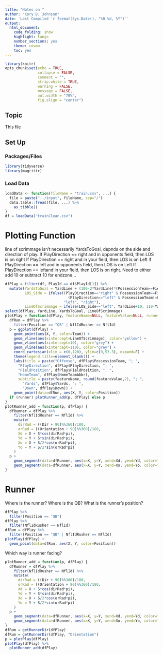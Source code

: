 ```yaml
---
title: "Notes on "
author: "Kory D. Johnson"
date: 'Last Compiled `r format(Sys.Date(), "%B %d, %Y")`'
output:
  html_document:
    code_folding: show
    highlight: tango
    number_sections: yes
    theme: cosmo
    toc: yes
---
```


```r
library(knitr)
opts_chunk$set(echo = TRUE,
               collapse = FALSE,
               comment = "",
               strip.white = TRUE,
               warning = FALSE,
               message = FALSE,
               out.width = "70%",
               fig.align = "center")
```

## Topic

This file 

## Set Up  {.tabset .tabset-fade}

### Packages/Files {-}

```r
library(tidyverse)
library(magrittr)
```

### Load Data {-}

```r
loadData <- function(fileName = "train.csv", ...) {
  file = paste("../input", fileName, sep="/")
  data.table::fread(file, ...) %>% 
    as_tibble()
}
df = loadData("trainClean.csv")
```

# Plotting Function

line of scrimmage isn't necessarily YardsToGoal, depnds on the side and direction of play.
If PlayDirection == right and in opponents field, then LOS is on right
If PlayDirection == right and in your field, then LOS is on Left
If PlayDirection == left and in opponents field, then LOS is on Left
If PlayDirection == leftand in your field, then LOS is on right.
Need to either add 10 or subtract 10 for endzone...

```r
dfPlay = filter(df, PlayId == df$PlayId[1]) %>% 
  mutate(YardsToGoal = YardLine + (100-2*YardLine)*(PossessionTeam==FieldPosition),
         LOS_Side = ifelse((PlayDirection=="right" & PossessionTeam==FieldPosition) |
                             (PlayDirection=="left" & PossessionTeam!=FieldPosition),
                           "left", "right"),
         LineOfScrimmage = ifelse(LOS_Side=="left", YardLine+10, 110-YardLine))
select(dfPlay, YardLine, YardsToGoal, LineOfScrimmage)
plotPlay = function(dfPlay, featureName=NULL, featureValue=NULL, runner=T) {
  dfRun = dfPlay %>% 
    filter(Position == "QB" | NflIdRusher == NflId)
  p = ggplot(dfPlay) +
    geom_point(aes(X, Y, color=Team)) +
    geom_vline(aes(xintercept=LineOfScrimmage), color="yellow") +
    geom_vline(aes(xintercept=10), color="grey") +
    geom_vline(aes(xintercept=110), color="grey") +
    coord_cartesian(xlim = c(0,120), ylim=c(0,53.3), expand=F) +
    theme(legend.title=element_blank()) +
    labs(title = paste("Offense", dfPlay$PossessionTeam, "; ",
      "PlayDirection", dfPlay$PlayDirection, "; ",
      "FieldPosition", dfPlay$FieldPosition, "; ",
      "HomeTeam", dfPlay$HomeTeamAbbr),
      subtitle = paste(featureName, round(featureValue,2), "; ", 
        "Yards", dfPlay$Yards, "; ",
        "Down", dfPlay$Down)) +
    geom_point(data=dfRun, aes(X, Y, color=Position))
  if (runner) plotRunner_add(p, dfPlay) else p
}
plotRunner_add = function(p, dfPlay) {
  dfRunner = dfPlay %>% 
    filter(NflIdRusher == NflId) %>% 
    mutate(
      dirRad = ((Dir + 90)%%360)/180,
      orRad = ((Orientation + 90)%%360)/180,
      Xd = X + S*cos(dirRad*pi),
      Yd = Y + S*sin(dirRad*pi),
      Xo = X + S/2*cos(orRad*pi),
      Yo = Y + S/2*sin(orRad*pi)
    )
  p +
    geom_segment(data=dfRunner, aes(x=X, y=Y, xend=Xd, yend=Yd, color="RB"), cex=1) +
    geom_segment(data=dfRunner, aes(x=X, y=Y, xend=Xo, yend=Yo, color="RB"), cex=1)
}
```

# Runner

Where is the runner? Where is the QB? What is the runner's position?

```r
dfPlay %>% 
  filter(Position == "QB")
dfPlay %>% 
  filter(NflIdRusher == NflId)
dfRun = dfPlay %>% 
  filter(Position == "QB" | NflIdRusher == NflId)
plotPlay(dfPlay) +
  geom_point(data=dfRun, aes(X, Y, color=Position))
```

Which way is runner facing? 
```r
plotRunner_add = function(p, dfPlay) {
  dfRunner = dfPlay %>% 
    filter(NflIdRusher == NflId) %>% 
    mutate(
      dirRad = ((Dir + 90)%%360)/180,
      orRad = ((Orientation + 90)%%360)/180,
      Xd = X + S*cos(dirRad*pi),
      Yd = Y + S*sin(dirRad*pi),
      Xo = X + S/2*cos(orRad*pi),
      Yo = Y + S/2*sin(orRad*pi)
    )
  p +
    geom_segment(data=dfRunner, aes(x=X, y=Y, xend=Xd, yend=Yd, color="RB"), cex=1) +
    geom_segment(data=dfRunner, aes(x=X, y=Y, xend=Xo, yend=Yo, color="RB"), cex=1)
}
dfRun = getRunnerDir(dfPlay)
dfRun = getRunnerDir(dfPlay, "Orientation")
p = plotPlay(dfPlay)
plotPlay(dfPlay) %>% 
  plotRunner_add(dfPlay)
```



